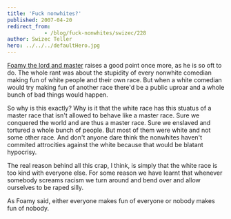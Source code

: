 ```yaml
---
title: 'Fuck nonwhites?'
published: 2007-04-20
redirect_from: 
            - /blog/fuck-nonwhites/swizec/228
author: Swizec Teller
hero: ../../../defaultHero.jpg
---
```

[Foamy the lord and master](http://www.illwillpress.com/comm2.html) raises a good point once more, as he is so oft to do. The whole rant was about the stupidity of every nonwhite comedian making fun of white people and their own race. But when a white comedian would try making fun of another race there'd be a public uproar and a whole bunch of bad things would happen.

So why is this exactly? Why is it that the white race has this stuatus of a master race that isn't allowed to behave like a master race. Sure we conquered the world and are thus a master race. Sure we enslaved and tortured a whole bunch of people. But most of them were white and not some other race. And don't anyone dare think the nonwhites haven't commited attrocities against the white because that would be blatant hypocrisy.

The real reason behind all this crap, I think, is simply that the white race is too kind with everyone else. For some reason we have learnt that whenever somebody screams racism we turn around and bend over and allow ourselves to be raped silly.

As Foamy said, either everyone makes fun of everyone or nobody makes fun of nobody.